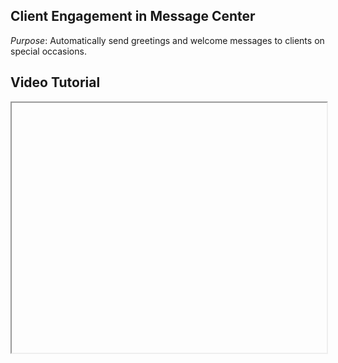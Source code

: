 


<div className="mdx-content">

## Client Engagement in Message Center

 

*Purpose*: Automatically send greetings and welcome messages to clients on special occasions.

## Video Tutorial



<iframe
  width="100%"
  height="400"
  title="Client Engagement tutorial"
  allowFullScreen
  className="rounded-lg"
/>

---

## Steps:



❶ **From the main dashboard, click on the “Promote” option in the left-side menu.**

❷ **In the Promote page, navigate to the last tab labeled “Message Center.”**

❸ **Under the Message Center, select “Client Engagement.”**

❹ **A panel will display automated message types such as Birthday Greetings, Anniversary Wishes, and Welcome Offers.**

❺ **You can enable or disable each of these messages based on your preference.**

❻ **To view or edit the content of these messages, click on the preview or template view option.**

---

**Tip for First-Time Users**:  
This is especially useful for maintaining strong client relationships through thoughtful communication.

<div className="space-y-4 mt-6">

<div className="my-10 border-t border-gray-200" />

## More questions about this


</div>
<div className="space-y-4 mt-6">
  <details className="bg-white rounded-md p-4 border border-gray-300">
  <summary
    className="font-medium text-base text-gray-900"
    style={{
      backgroundColor: 'transparent',
      outline: 'none',
      cursor: 'pointer',
      userSelect: 'none',
      listStyle: 'none',
    }}
  >Can I customize the message templates?</summary>
   <p className="mt-2 text-sm text-gray-700">
      Yes, just click on the preview or template view to edit the message content before enabling.
    </p>
  </details>

  <details className="bg-white rounded-md p-4 border border-gray-300">
  <summary
    className="font-medium text-base text-gray-900"
    style={{
      backgroundColor: 'transparent',
      outline: 'none',
      cursor: 'pointer',
      userSelect: 'none',
      listStyle: 'none',
    }}
  >Will clients receive duplicate messages?</summary>
    <p className="mt-2 text-sm text-gray-700">
      No, the system ensures that each client receives only one appropriate message for the event.
    </p>
  </details>
</div>
</div>

---

<div className="space-y-4 mt-6">

<div className="my-10 border-t border-gray-200" />

<div className="mdx-content mt-10">

Was this article helpful?

<div style={{ display: 'flex', gap: '1rem' }}>
  <button style={{ padding: '0.5rem', borderRadius: '9999px', backgroundColor: '#f0f0f0' }}>
    👍
  </button>
  <button style={{ padding: '0.5rem', borderRadius: '9999px', backgroundColor: '#f0f0f0' }}>
    👎
  </button>
</div>
</div>

---
</div>
